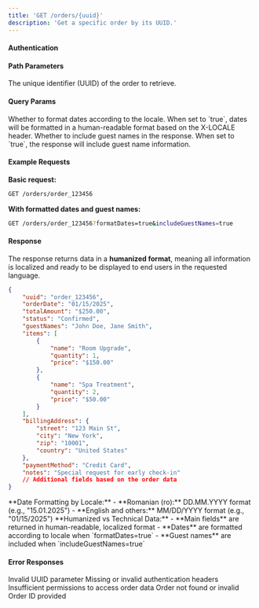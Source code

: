 ```yaml
---
title: 'GET /orders/{uuid}'
description: 'Get a specific order by its UUID.'
---
```


<Snippet file="humanized-format-note.mdx" />

#### Authentication

<Snippet file="authentication-info.mdx" />

#### Path Parameters

<ParamField path="uuid" type="string" required>
	The unique identifier (UUID) of the order to retrieve.
</ParamField>

#### Query Params

<ParamField path="formatDates" type="boolean" default="false">
	Whether to format dates according to the locale. When set to `true`, dates
	will be formatted in a human-readable format based on the X-LOCALE header.
</ParamField>

<ParamField path="includeGuestNames" type="boolean" default="false">
	Whether to include guest names in the response. When set to `true`, the
	response will include guest name information.
</ParamField>

#### Example Requests

**Basic request:**

```bash
GET /orders/order_123456
```

**With formatted dates and guest names:**

```bash
GET /orders/order_123456?formatDates=true&includeGuestNames=true
```

#### Response

The response returns data in a **humanized format**, meaning all information is localized and ready to be displayed to end users in the requested language.

```json
{
	"uuid": "order_123456",
	"orderDate": "01/15/2025",
	"totalAmount": "$250.00",
	"status": "Confirmed",
	"guestNames": "John Doe, Jane Smith",
	"items": [
		{
			"name": "Room Upgrade",
			"quantity": 1,
			"price": "$150.00"
		},
		{
			"name": "Spa Treatment",
			"quantity": 2,
			"price": "$50.00"
		}
	],
	"billingAddress": {
		"street": "123 Main St",
		"city": "New York",
		"zip": "10001",
		"country": "United States"
	},
	"paymentMethod": "Credit Card",
	"notes": "Special request for early check-in"
	// Additional fields based on the order data
}
```

<Note>
	**Date Formatting by Locale:** - **Romanian (ro):** DD.MM.YYYY format (e.g.,
	"15.01.2025") - **English and others:** MM/DD/YYYY format (e.g.,
	"01/15/2025")
</Note>

<Note>
	**Humanized vs Technical Data:** - **Main fields** are returned in
	human-readable, localized format - **Dates** are formatted according to
	locale when `formatDates=true` - **Guest names** are included when
	`includeGuestNames=true`
</Note>

#### Error Responses

<ResponseField name="400" type="Bad Request">
	Invalid UUID parameter
</ResponseField>

<ResponseField name="401" type="Unauthorized">
	Missing or invalid authentication headers
</ResponseField>

<ResponseField name="403" type="Forbidden">
	Insufficient permissions to access order data
</ResponseField>

<ResponseField name="404" type="Not Found">
	Order not found or invalid Order ID provided
</ResponseField>
